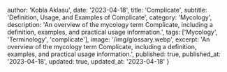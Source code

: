 
  author: 'Kobla Aklasu',
  date: '2023-04-18',
  title: 'Complicate',
  subtitle: 'Definition, Usage, and Examples of Complicate',
  category: 'Mycology',
  description: 'An overview of the mycology term Complicate, including a definition, examples, and practical usage information.',
  tags: ['Mycology', 'Terminology', 'complicate'],
  image: '/img/glossary.webp',
  excerpt: 'An overview of the mycology term Complicate, including a definition, examples, and practical usage information.',
  published: true,
  published_at: '2023-04-18',
  updated: true,
  updated_at: '2023-04-18'
}


